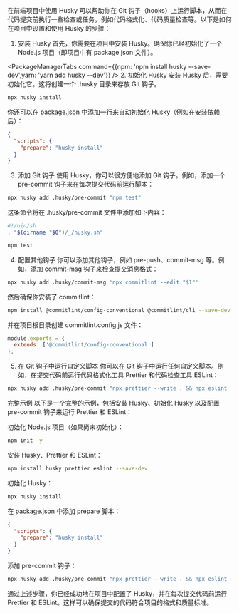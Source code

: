 
在前端项目中使用 Husky 可以帮助你在 Git 钩子（hooks）上运行脚本，从而在代码提交前执行一些检查或任务，例如代码格式化、代码质量检查等。以下是如何在项目中设置和使用 Husky 的步骤：

1. 安装 Husky
首先，你需要在项目中安装 Husky。确保你已经初始化了一个 Node.js 项目（即项目中有 package.json 文件）。

<PackageManagerTabs command={{npm: 'npm install husky --save-dev',yarn: 'yarn add husky --dev'}} />
2. 初始化 Husky
安装 Husky 后，需要初始化它。这将创建一个 .husky 目录来存放 Git 钩子。

```bash
npx husky install
```
你还可以在 package.json 中添加一行来自动初始化 Husky（例如在安装依赖后）：

```json
{
  "scripts": {
    "prepare": "husky install"
  }
}
```
3. 添加 Git 钩子
使用 Husky，你可以很方便地添加 Git 钩子。例如，添加一个 pre-commit 钩子来在每次提交代码前运行脚本：

```bash
npx husky add .husky/pre-commit "npm test"
```
这条命令将在 .husky/pre-commit 文件中添加如下内容：

```bash
#!/bin/sh
. "$(dirname "$0")/_/husky.sh"
```
```bash
npm test
```
4. 配置其他钩子
你可以添加其他钩子，例如 pre-push、commit-msg 等。例如，添加 commit-msg 钩子来检查提交消息格式：

```bash
npx husky add .husky/commit-msg 'npx commitlint --edit "$1"'
```
然后确保你安装了 commitlint：

```bash
npm install @commitlint/config-conventional @commitlint/cli --save-dev
```
并在项目根目录创建 commitlint.config.js 文件：

```javascript
module.exports = {
  extends: ['@commitlint/config-conventional']
};
```
5. 在 Git 钩子中运行自定义脚本
你可以在 Git 钩子中运行任何自定义脚本。例如，在提交代码前运行代码格式化工具 Prettier 和代码检查工具 ESLint：

```bash
npx husky add .husky/pre-commit "npx prettier --write . && npx eslint ."
```
完整示例
以下是一个完整的示例，包括安装 Husky、初始化 Husky 以及配置 pre-commit 钩子来运行 Prettier 和 ESLint：

初始化 Node.js 项目（如果尚未初始化）：
```bash
npm init -y
```
安装 Husky、Prettier 和 ESLint：
```bash
npm install husky prettier eslint --save-dev
```
初始化 Husky：
```bash
npx husky install
```
在 package.json 中添加 prepare 脚本：
```json
{
  "scripts": {
    "prepare": "husky install"
  }
}
```
添加 pre-commit 钩子：
```bash
npx husky add .husky/pre-commit "npx prettier --write . && npx eslint ."
```
通过上述步骤，你已经成功地在项目中配置了 Husky，并在每次提交代码前运行 Prettier 和 ESLint。这样可以确保提交的代码符合项目的格式和质量标准。